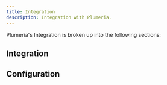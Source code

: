 ```yaml
---
title: Integration
description: Integration with Plumeria.
---
```



Plumeria's Integration is broken up into the following sections:


## Integration

<Cards>
  <Card
    href="/docs/integration/vite"
    title="Vite"
    description="How to use vite-plugin"
  />
  <Card
    href="/docs/integration/next"
    title="Next"
    description="How to use next-plugin"
  />
  <Card
    href="/docs/integration/webpack"
    title="Webpack"
    description="How to use webpack-plugin"
  />
</Cards>

## Configuration
<Cards>
  <Card
    href="/docs/integration/cli"
    title="CLI"
    description="How to use CLI(Compiler)"
  />
    <Card
    href="/docs/integration/eslint"
    title="ESLint"
    description="How to ESLint rules"
  />
</Cards>